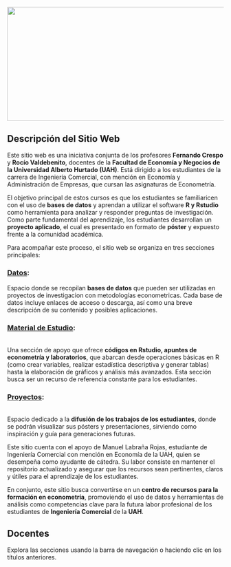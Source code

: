 ![](img/inicio.png){fig-align="left" width="20cm" height="7cm"}

## Descripción del Sitio Web

Este sitio web es una iniciativa conjunta de los profesores **Fernando Crespo** y **Rocío Valdebenito**, docentes de la **Facultad de Economía y Negocios de la Universidad Alberto Hurtado (UAH)**. Está dirigido a los estudiantes de la carrera de Ingeniería Comercial, con mención en Economía y Administración de Empresas, que cursan las asignaturas de Econometría.

El objetivo principal de estos cursos es que los estudiantes se familiaricen con el uso de **bases de datos** y aprendan a utilizar el software **R y Rstudio** como herramienta para analizar y responder preguntas de investigación. Como parte fundamental del aprendizaje, los estudiantes desarrollan un **proyecto aplicado**, el cual es presentado en formato de **póster** y expuesto frente a la comunidad académica.

Para acompañar este proceso, el sitio web se organiza en tres secciones principales:

### [**Datos**](datos.qmd):

Espacio donde se recopilan **bases de datos** que pueden ser utilizadas en proyectos de investigacion con metodologías econometricas. Cada base de datos incluye enlaces de acceso o descarga, así como una breve descripción de su contenido y posibles aplicaciones.

### [**Material de Estudio**](codigos.qmd):

\
Una sección de apoyo que ofrece **códigos en Rstudio, apuntes de econometría y laboratorios**, que abarcan desde operaciones básicas en R (como crear variables, realizar estadística descriptiva y generar tablas) hasta la elaboración de gráficos y análisis más avanzados. Esta sección busca ser un recurso de referencia constante para los estudiantes.

### [**Proyectos**](proyectos.qmd):

\
Espacio dedicado a la **difusión de los trabajos de los estudiantes**, donde se podrán visualizar sus pósters y presentaciones, sirviendo como inspiración y guía para generaciones futuras.

Este sitio cuenta con el apoyo de Manuel Labraña Rojas, estudiante de Ingeniería Comercial con mención en Economía de la UAH, quien se desempeña como ayudante de cátedra. Su labor consiste en mantener el repositorio actualizado y asegurar que los recursos sean pertinentes, claros y útiles para el aprendizaje de los estudiantes.

En conjunto, este sitio busca convertirse en un **centro de recursos para la formación en econometría**, promoviendo el uso de datos y herramientas de análisis como competencias clave para la futura labor profesional de los estudiantes de **Ingeniería Comercial** de la **UAH**.

## Docentes

Explora las secciones usando la barra de navegación o haciendo clic en los títulos anteriores.
